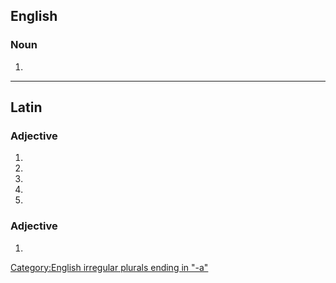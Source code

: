 ==English==

===Noun===
{{head|en|noun form}}

# {{en-irregular plural of|vomitorium}}

[[Category:English irregular plurals ending in "-a"]]

----

==Latin==

===Adjective===
{{la-adj-form|vomitōria}}

# {{inflection of|la|vomitōrius||nom|f|s}}
# {{inflection of|la|vomitōrius||nom|n|p}}
# {{inflection of|la|vomitōrius||acc|n|p}}
# {{inflection of|la|vomitōrius||voc|f|s}}
# {{inflection of|la|vomitōrius||voc|n|p}}

===Adjective===
{{la-adj-form|vomitōriā}}

# {{inflection of|la|vomitōrius||abl|f|s}}